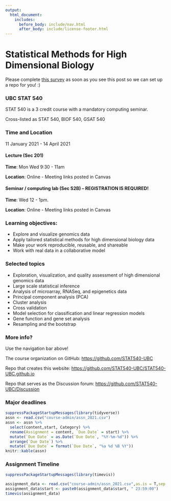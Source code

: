 ```yaml
---
output:
  html_document:
    includes:
      before_body: include/nav.html
      after_body: include/license-footer.html
---
```



# Statistical Methods for High Dimensional Biology

Please complete <span style="color: blue">[this survey](https://docs.google.com/forms/d/e/1FAIpQLSd8WlRLiBRaNrNk5PEY87nLkEPjZ60BcdTMUU0JAQRyMkkNsg/viewform?usp=sf_link)</span> as soon as you see this post so we can set up a repo for you! :) 

### UBC STAT 540

STAT 540 is a 3 credit course with a mandatory computing seminar.

Cross-listed as STAT 540, BIOF 540, GSAT 540

### Time and Location

11 January 2021 - 14 April 2021

#### Lecture (Sec 201)

**Time**: Mon Wed 9:30 - 11am

**Location**: Online - Meeting links posted in Canvas

#### Seminar / computing lab (Sec S2B) -- REGISTRATION IS REQUIRED!

**Time**: Wed 12 - 1pm. 

**Location**: Online - Meeting links posted in Canvas

### Learning objectives:

  * Explore and visualize genomics data
  * Apply tailored statistical methods for high dimensional biology data
  * Make your work reproducible, reusable, and shareable
  * Work with real data in a collaborative model

### Selected topics

  * Exploration, visualization, and quality assessment of high dimensional genomics data
  * Large scale statistical inference
  * Analysis of microarray, RNASeq, and epigenetics data
  * Principal component analysis (PCA)
  * Cluster analysis
  * Cross validation
  * Model selection for classification and linear regression models
  * Gene function and gene set analysis
  * Resampling and the bootstrap

### More info?

Use the navigation bar above!

The course organization on GitHub: <https://github.com/STAT540-UBC>  

Repo that creates this website: <https://github.com/STAT540-UBC/STAT540-UBC.github.io>

Repo that serves as the Discussion forum: <https://github.com/STAT540-UBC/Discussion>

### Major deadlines
```r
suppressPackageStartupMessages(library(tidyverse))
assn <- read.csv("course-admin/assn_2021.csv")
assn <- assn %>% 
  select(content,start, Category) %>%
  rename(Assignment = content, `Due Date` = start) %>%
  mutate(`Due Date` = as.Date(`Due Date`, "%Y-%m-%d")) %>%
  arrange(`Due Date`) %>% 
  mutate(`Due Date` = format(`Due Date`, "%a %d %B %Y"))
knitr::kable(assn)
```

### Assignment Timeline

```r
suppressPackageStartupMessages(library(timevis))

assignment_data <- read.csv("course-admin/assn_2021.csv",as.is = T,sep = ",")
assignment_data$start <- paste0(assignment_data$start, " 23:59:00")
timevis(assignment_data)
```


